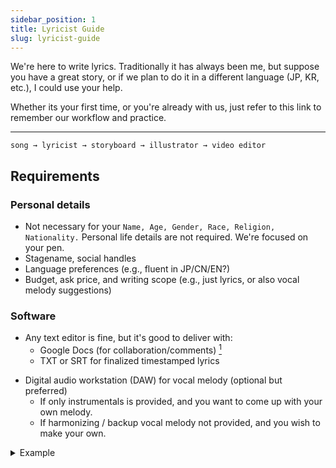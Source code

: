 ```yaml
---
sidebar_position: 1
title: Lyricist Guide
slug: lyricist-guide
---
```


We're here to write lyrics. Traditionally it has always been me, but suppose you have a great story, or if we plan to do it in a different language (JP, KR, etc.), I could use your help. 

Whether its your first time, or you're already with us, just refer to this link to remember our workflow and practice. 

---

```
song → lyricist → storyboard → illustrator → video editor
```

## Requirements
### Personal details
- Not necessary for your `Name, Age, Gender, Race, Religion, Nationality.` Personal life details are not required. We're focused on your pen.
- Stagename, social handles  
- Language preferences (e.g., fluent in JP/CN/EN?)  
- Budget, ask price, and writing scope (e.g., just lyrics, or also vocal melody suggestions)

### Software
- Any text editor is fine, but it's good to deliver with:
  - Google Docs (for collaboration/comments) [^1]
  - TXT or SRT for finalized timestamped lyrics

[^1]: I'm a madman who uses VSCode for lyrics

- Digital audio workstation (DAW) for vocal melody (optional but preferred)
  - If only instrumentals is provided, and you want to come up with your own melody. 
  - If harmonizing / backup vocal melody not provided, and you wish to make your own. 

<details>
<summary>Example</summary>
```
# Original 

[chorus]
who's watching me?
每个脚步，我出人头地
is there anyone who could see me?
是星空闪耀的光
还是社会排斥的低沉的腐败垃圾？
```

```
# With backup 

[chorus]
who's watching me?
每个脚步，我出人头地
is there anyone who could see me? (anyone can see me? anyone?)
是星空闪耀的光
还是社会排斥的低沉的腐败垃圾？(腐败垃圾yeah)
```

</details>



:::info Respect IP and copyrights

We are artists working with trust, professionalism, and creative freedom. What we will be creating together is more than just our individual work. Here's the boring part, but you should still read it so we can get to the fun part.  

As a lyricist, you get exposed to the most raw content (my pre-master), so there is little risk. Just a refresher though. 

- **Do not redistribute project materials** (audio, art, drafts, exports) outside the team without permission.

**Don't get caught cheating**. 

Honestly, how do you even cheat at lyrics? AI-generates Neon, Eon, peon, rhymes with solo, shadow, tomorrow and borrow. 

You know its a cliche.
:::

---

## Input 
AKA what you should get from us. It is encouraged that you don't rush yourself until you have all of this.

### Song Draft
- instrumental 
- vocal melody guide if available

---

## Output 
AKA what we get from you

### Full Lyrics
- Labeled by section (Verse, Chorus, Bridge, etc.)
- Format: TXT or Google Doc
- If multilingual: Romanized + translated version (not required for EN, CN)
- Timestamp not required unless you have SynthV / Vocaloid
- Space breaks to show the transition of lyrics

Example: 
```
# Good
[verse-2] (rap) 
谁定规章 和设路障 却比技人 拿得更多？ 
而高管亏了钱 却还发奖金 是怎么说？ 

## spacing follows melody syncopation
```

```
# Not good
[verse-2] (rap) 
谁定规章和设路障? 却比技人拿得更多？
而高管亏了钱却还发奖金! 是怎么说？ 

## no spacing, punctuation follows common language syntax, and not musical syncopation
```

---
## Workflow

### Pre-production
- Review instrumental concept (BPM, arrangement)
- Select theme (e.g., love, death, etc.)
- Confirm lyrical language(s) and intended tone  
- If you have SynthV / Vocaloid, just throwing words at it will eventually work. 

### Writing
- Just keep writing until it rhymes. 
- Words is very fluid. There is a lot of ways to pronounce a word. You can replace and mix language too. 
- Revision. Usually, I'll just take over the lyrics and rewrite it while listening to the vocaloid simulation a second time. And everyone takes turns until everyone is happy. 
- Remember to keep simulating the vocaloid and try singing it yourself! (Some lyrics makes sense, but contain a lot of `s` and `z` in a short time that no one can sing!)

### Handoff
- Ensure format compatibility for storyboard artist and subtitle work  
- Deliver via shared folder or collaboration doc  
- You get credited as lyricist in all video formats and descriptions


:::success Producer's message
You write first. Everyone else follows your rhythm.

The storyboard needs your words to build visuals. The editor needs your lyrics to time the cut. The vocal needs your words without biting their tongue off.

Here's a good priority to decide how hard you want to work.

1. Honor your artistic vision first
2. Make sure you have enough time / money to finish the job

...

99. Try too hard to be perfect
:::

---